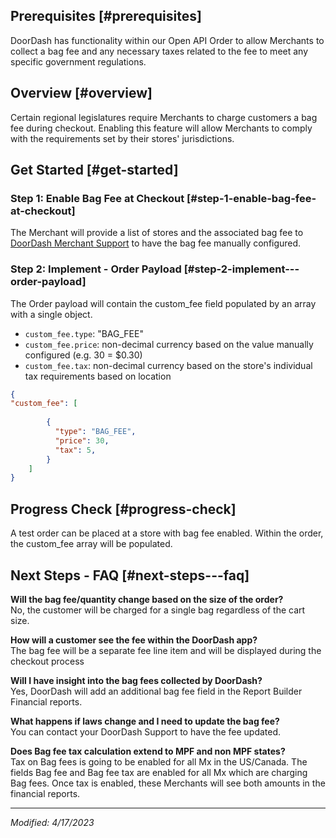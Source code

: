 ## Prerequisites [#prerequisites]

DoorDash has functionality within our Open API Order to allow Merchants to
collect a bag fee and any necessary taxes related to the fee to meet any specific government
regulations.

## Overview [#overview]

Certain regional legislatures require Merchants to charge customers a bag fee during
checkout. Enabling this feature will allow Merchants to comply with the requirements
set by their stores' jurisdictions.

## Get Started [#get-started]

### Step 1: Enable Bag Fee at Checkout [#step-1-enable-bag-fee-at-checkout]

The Merchant will provide a list of stores and the associated bag fee to [DoorDash Merchant Support](https://help.doordash.com/merchants/s/?language=en_US) to have the bag fee manually configured.

### Step 2: Implement - Order Payload [#step-2-implement---order-payload]

The Order payload will contain the custom\_fee field populated by an array with a
single object.

* `custom_fee.type`: "BAG\_FEE"
* `custom_fee.price`: non-decimal currency based on the value manually configured (e.g. 30 = $0.30)
* `custom_fee.tax`: non-decimal currency based on the store's individual tax requirements based on location

```json
{  
"custom_fee": [  
  
        {  
          "type": "BAG_FEE",  
          "price": 30,  
          "tax": 5,  
        }  
    ]     
}  

```

## Progress Check [#progress-check]

A test order can be placed at a store with bag fee enabled. Within the order, the custom\_fee array will be populated.

## Next Steps - FAQ [#next-steps---faq]

**Will the bag fee/quantity change based on the size of the order?**  
No, the customer will be charged for a single bag regardless of the cart size.

**How will a customer see the fee within the DoorDash app?**  
The bag fee will be a separate fee line item and will be displayed during the checkout process

**Will I have insight into the bag fees collected by DoorDash?**  
Yes, DoorDash will add an additional bag fee field in the Report Builder Financial reports.

**What happens if laws change and I need to update the bag fee?**  
You can contact your DoorDash Support to have the fee updated.

**Does Bag fee tax calculation extend to MPF and non MPF states?**  
Tax on Bag fees is going to be enabled for all Mx in the US/Canada. The fields Bag fee and Bag fee tax are enabled for all Mx which are charging Bag fees. Once tax is enabled, these Merchants will see both amounts in the financial reports.

---

*Modified: 4/17/2023*

